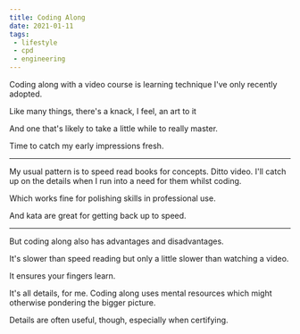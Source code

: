```yaml
---
title: Coding Along
date: 2021-01-11
tags:
 - lifestyle
 - cpd
 - engineering
---
```


Coding along with a video course is learning technique I've only recently adopted.

Like many things, there's a knack, I feel, an art to it

And one that's likely to take a little while to really master.

Time to catch my early impressions fresh.

---

My usual pattern is to speed read books for concepts. Ditto video. I'll catch up on the details
when I run into a need for them whilst coding.

Which works fine for polishing skills in professional use.

And kata are great for getting back up to speed.

---

But coding along also has advantages and disadvantages.

It's slower than speed reading but only a little slower than watching a video.

It ensures your fingers learn.

It's all details, for me. Coding along uses mental resources which might otherwise pondering the bigger picture.

Details are often useful, though, especially when certifying.